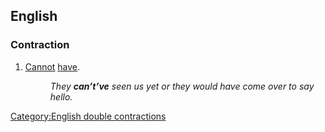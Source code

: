 ==English==

===Contraction===
{{head|en|contraction|head=[[can]][['t|’t]][['ve|’ve]]}}

# {{lb|en|nonstandard}} [[cannot|Cannot]] [[have]].
#: ''They '''can’t’ve''' seen us yet or they would have come over to say hello.''

[[Category:English double contractions]]